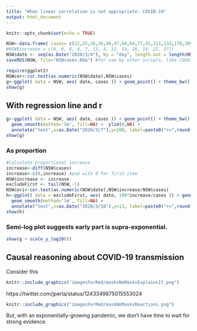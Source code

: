 ```yaml
---
title: "When linear correlation is not appropriate: COVID-19"
output: html_document
---
```


```r
knitr::opts_chunk$set(echo = TRUE)
```


```r
NSW<-data.frame( cases= c(22,25,28,36,40,47,60,64,77,91,111,133,170,209,267,307,353,436,533,669,818,1029,1219,1405,1617,1791,1791+127) ) #19 March
#NSW$increase = c(0, 6, 8, 4, 7, 13, 4, 12, 14, 20, 14, 22, 37))  
NSW$date <- seq(as.Date("2020/3/4"), by = "day", length.out = length(NSW$cases))
saveRDS(NSW, file="NSWcases.Rda") #for use by other scripts, like COVD19questions.Rmd
```

```r
require(ggplot2)
NSWcor<-cor.test(as.numeric(NSW$date),NSW$cases) 
g<-ggplot( data = NSW, aes( date, cases )) + geom_point() + theme_bw() + ylab("Confirmed cases in NSW") + scale_x_date(date_minor_breaks=("1 days")) + ylim(0,NA) +   annotate("text",x=as.Date("2020/3/25"),y=900, label=">100 cases\n from\n Ruby\n Princess",size=1.7)
show(g)
```

## With regression line and r

```r

g<-ggplot( data = NSW, aes( date, cases )) + geom_point() + theme_bw() + ylab("Confirmed cases in NSW") + scale_x_date(date_minor_breaks=("1 days")) +
  geom_smooth(method='lm', fill=NA) +  ylim(0,NA) +
  annotate("text",x=as.Date("2020/3/7"),y=100, label=paste0("r=",round(NSWcor$estimate,2)), parse=FALSE) 
show(g)
```

### As proportion

```r

#Calculate proportional increase
increase<-diff(NSW$cases)
increase<-c(0,increase) #pad with 0 for first item
NSW$increase <- increase
excludeFirst <- tail(NSW,-1)
NSWcori<-cor.test(as.numeric(NSW$date),NSW$increase/NSW$cases) 
h<-ggplot( data = excludeFirst, aes( date, 100*increase/cases )) + geom_point() + theme_bw() + ylab("Percent increase") + scale_x_date(date_minor_breaks=("1 days")) +
  geom_smooth(method='lm', fill=NA) + 
  annotate("text",x=as.Date("2020/3/16"),y=13, label=paste0("r=",round(NSWcori$estimate,2)), parse=FALSE)
show(h)
```

### Semi-log plot suggests early part is supra-exponential.

```r

show(g + scale_y_log10())

```

<!---
Flat-line correlation non-intuitively is high
```r

flatLine<- data.frame( x=c(2,3,4), y=c(4,4,4.00000001) )
flatCor<-cor.test(flatLine$x,flatLine$y) 

ggplot(flatLine,aes(x,y))+
  geom_point() +geom_line() +theme_bw() + ylim(3,5) +
    annotate("text",x=3,y=4.5, label=paste0("r=",round(flatCor$estimate,2)), parse=FALSE)
```
-->

## Causal reasoning about COVID-19 transmission

Consider this 
```r
knitr::include_graphics("imagesForRmd/masksNoMasksExplainsIt.png")
``` 
https://twitter.com/jperla/status/1243349875015553024

```r
knitr::include_graphics("imagesForRmd/maskNoMasksReactions.png")
``` 

But, with an exponentially-growing pandemic, we don't have time to wait for strong evidence.
